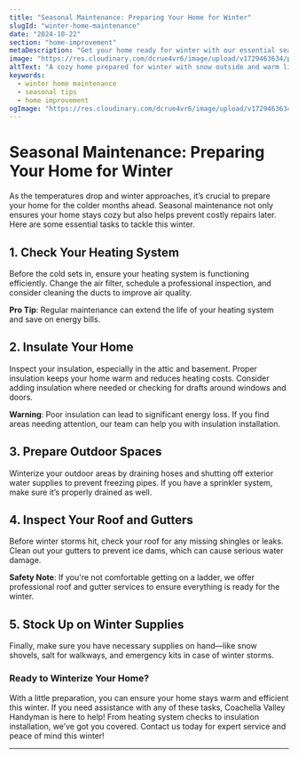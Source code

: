 ```yaml
---
title: "Seasonal Maintenance: Preparing Your Home for Winter"
slugId: "winter-home-maintenance"
date: "2024-10-22"
section: "home-improvement"
metaDescription: "Get your home ready for winter with our essential seasonal maintenance tips. Ensure your home stays warm and efficient this cold season."
image: "https://res.cloudinary.com/dcrue4vr6/image/upload/v1729463634/property-service.jpg"  # Placeholder for the new image slug
altText: "A cozy home prepared for winter with snow outside and warm lights inside."
keywords:
  - winter home maintenance
  - seasonal tips
  - home improvement
ogImage: "https://res.cloudinary.com/dcrue4vr6/image/upload/v1729463634/property-service.jpg"  # Placeholder for the new image slug
---
```


# Seasonal Maintenance: Preparing Your Home for Winter

As the temperatures drop and winter approaches, it’s crucial to prepare your home for the colder months ahead. Seasonal maintenance not only ensures your home stays cozy but also helps prevent costly repairs later. Here are some essential tasks to tackle this winter.

## 1. Check Your Heating System

Before the cold sets in, ensure your heating system is functioning efficiently. Change the air filter, schedule a professional inspection, and consider cleaning the ducts to improve air quality.

**Pro Tip**: Regular maintenance can extend the life of your heating system and save on energy bills.

## 2. Insulate Your Home

Inspect your insulation, especially in the attic and basement. Proper insulation keeps your home warm and reduces heating costs. Consider adding insulation where needed or checking for drafts around windows and doors.

**Warning**: Poor insulation can lead to significant energy loss. If you find areas needing attention, our team can help you with insulation installation.

## 3. Prepare Outdoor Spaces

Winterize your outdoor areas by draining hoses and shutting off exterior water supplies to prevent freezing pipes. If you have a sprinkler system, make sure it’s properly drained as well.

## 4. Inspect Your Roof and Gutters

Before winter storms hit, check your roof for any missing shingles or leaks. Clean out your gutters to prevent ice dams, which can cause serious water damage.

**Safety Note**: If you're not comfortable getting on a ladder, we offer professional roof and gutter services to ensure everything is ready for the winter.

## 5. Stock Up on Winter Supplies

Finally, make sure you have necessary supplies on hand—like snow shovels, salt for walkways, and emergency kits in case of winter storms.

### Ready to Winterize Your Home?

With a little preparation, you can ensure your home stays warm and efficient this winter. If you need assistance with any of these tasks, Coachella Valley Handyman is here to help! From heating system checks to insulation installation, we’ve got you covered. Contact us today for expert service and peace of mind this winter!

---
